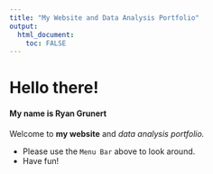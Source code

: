 ```yaml
---
title: "My Website and Data Analysis Portfolio"
output: 
  html_document:
    toc: FALSE
---
```


# Hello there!

#### My name is Ryan Grunert

Welcome to **my website** and _data analysis portfolio._ 


* Please use the `Menu Bar` above to look around.
* Have fun!
